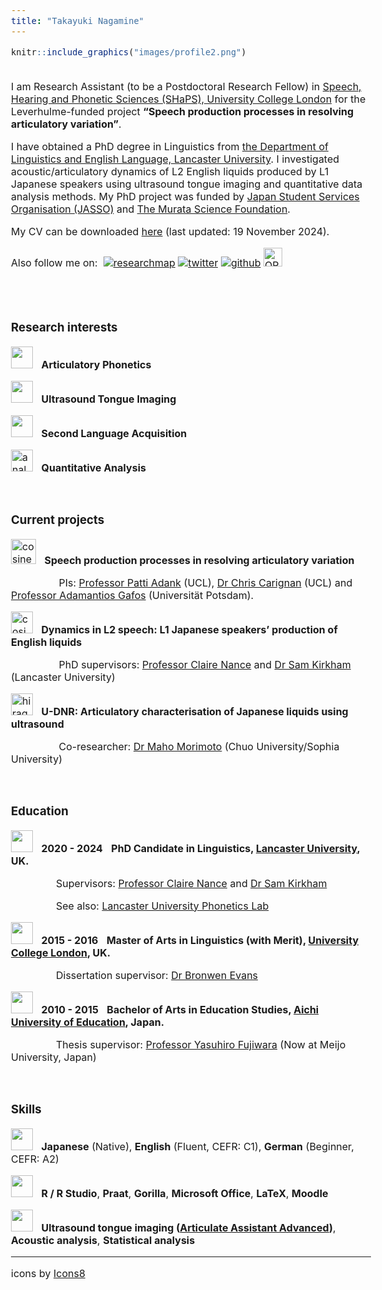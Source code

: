 ```yaml
---
title: "Takayuki Nagamine"
---
```



<style type="text/css">

body, td {
   font-size: 16px;
}
<!-- code.r{ -->
<!--   font-size: 12px; -->
<!-- } -->
<!-- pre { -->
<!--   font-size: 12px -->
<!-- } -->
</style>



```r
knitr::include_graphics("images/profile2.png")
```


<br>
I am Research Assistant (to be a Postdoctoral Research Fellow) in [Speech, Hearing and Phonetic Sciences (SHaPS), University College London](https://www.ucl.ac.uk/pals/research/speech-hearing-and-phonetic-sciences) for the Leverhulme-funded project **"Speech production processes in resolving articulatory variation"**.


<!-- My research interest lies in bilingual/second language (L2) speech production, informed by experimental methods in articulatory/acoustic phonetics and laboratory phonology, and I am currently learning how these articulatory methods could augment psycholinguistic and neurolinguistics research for the project.  -->


I have obtained a PhD degree in Linguistics from [the Department of Linguistics and English Language, Lancaster University ](https://www.lancaster.ac.uk/linguistics/). I investigated acoustic/articulatory dynamics of L2 English liquids produced by L1 Japanese speakers using ultrasound tongue imaging and quantitative data analysis methods. My PhD project was funded by [Japan Student Services Organisation (JASSO)](https://www.jasso.go.jp/ryugaku/scholarship_a/daigakuin/index.html) and [The Murata Science Foundation](https://corporate.murata.com/ja-jp/group/zaidan). 


My CV can be downloaded [here](https://github.com/TakayukiNagamine/takayukinagamine.github.io/raw/main/papers/Takayuki_Nagamine_CV.pdf) (last updated: 19 November 2024).

Also follow me on:&nbsp;&nbsp;<a href='https://researchmap.jp/takayukinagamine' target='_blank'><img title='researchmap' alt='researchmap' src='https://researchmap.jp/outline/img/researchmap130.gif' border="0"/></a> 
<a href='https://twitter.com/tn75146488' target='_blank'><img title='twitter' alt='twitter' src='https://img.icons8.com/fluency/48/null/twitter-squared.png' /></a> 
<a href='https://github.com/TakayukiNagamine' target='_blank'><img title='github' alt='github' src='https://img.icons8.com/ios-filled/40/null/github.png' /></a> 
<a href="https://orcid.org/0000-0002-0936-4738">
<img alt="ORCID logo" src="https://info.orcid.org/wp-content/uploads/2019/11/orcid_16x16.png" width="30" height="30" />
</a>

<!-- <a href='https://www.researchgate.net/profile/Takayuki_Nagamine' target='_blank'><img title='researchgate' alt='researchgate' src='https://img.icons8.com/external-tal-revivo-color-tal-revivo/40/null/external-researchgate-a-social-networking-site-for-scientists-and-researchers-to-share-papers-logo-color-tal-revivo.png' /></a>  -->

<br>
<br>


### Research interests

<img width="35" height="35" src="https://img.icons8.com/external-smashingstocks-detailed-outline-smashing-stocks/40/null/external-phonetics-foreign-language-smashingstocks-detailed-outline-smashing-stocks.png"/> &nbsp; **Articulatory Phonetics**

<img width="35" height="35" src="https://img.icons8.com/external-others-pike-picture/40/null/external-Ultrasound-gynecology-others-pike-picture-2.png"/> &nbsp; **Ultrasound Tongue Imaging**

<img width="35" height="35" src="https://img.icons8.com/ios/40/null/language-skill.png"/> &nbsp; **Second Language Acquisition**

<img width="35" height="35" src="https://img.icons8.com/ios-glyphs/30/analytics.png" alt="analytics"/> &nbsp; **Quantitative Analysis**

<br>

### Current projects

<img width="40" height="40" src="https://img.icons8.com/?size=100&id=uxYsjiIaIErJ&format=png&color=000000" alt="cosine--v1"/> &nbsp; **Speech production processes in resolving articulatory variation**


&nbsp;&nbsp;&nbsp;&nbsp;&nbsp;&nbsp;&nbsp;&nbsp;&nbsp;&nbsp;&nbsp;&nbsp;&nbsp;&nbsp;&nbsp;&nbsp; PIs: [Professor Patti Adank](https://profiles.ucl.ac.uk/19877) (UCL), [Dr Chris Carignan](https://sites.google.com/view/christopher-carignan/home) (UCL) and [Professor Adamantios Gafos](https://www.ling.uni-potsdam.de/~gafos/) (Universität Potsdam). 

<img width="35" height="35" src="https://img.icons8.com/ios/40/cosine--v1.png" alt="cosine--v1"/> &nbsp; **Dynamics in L2 speech: L1 Japanese speakers' production of English liquids**


&nbsp;&nbsp;&nbsp;&nbsp;&nbsp;&nbsp;&nbsp;&nbsp;&nbsp;&nbsp;&nbsp;&nbsp;&nbsp;&nbsp;&nbsp;&nbsp; PhD supervisors: [Professor Claire Nance](https://clairenance.github.io/) and [Dr Sam Kirkham](https://samkirkham.github.io/) (Lancaster University)

<!-- <img width="35" height="35" src="https://img.icons8.com/fluency-systems-filled/48/tudor-rose.png" alt="tudor-rose"/> &nbsp; **[Lancashire Tongues: Ultrasound study of dialects in Lancashire](https://www.research.lancs.ac.uk/portal/en/upmprojects/lancashire-tongues(dcb56b68-d20e-4acd-92b0-0ffa6b23c07c).html)** (2022--present) -->

<!-- &nbsp;&nbsp;&nbsp;&nbsp;&nbsp;&nbsp;&nbsp;&nbsp;&nbsp;&nbsp;&nbsp;&nbsp;&nbsp;&nbsp;&nbsp;&nbsp; Conveners: [Claire Nance](https://clairenance.github.io/), [Sam Kirkham](https://samkirkham.github.io/) and [Danielle Turton](https://danielleturton.rbind.io/) (Lancaster University) -->

<img width="35" height="35" src="https://img.icons8.com/ios/50/hiragana-ra.png" alt="hiragana-ra"/> &nbsp; **U-DNR: Articulatory characterisation of Japanese liquids using ultrasound**

&nbsp;&nbsp;&nbsp;&nbsp;&nbsp;&nbsp;&nbsp;&nbsp;&nbsp;&nbsp;&nbsp;&nbsp;&nbsp;&nbsp;&nbsp;&nbsp; Co-researcher: [Dr Maho Morimoto](https://sites.google.com/view/mamorimo/) (Chuo University/Sophia University)


<br>

### Education
<img width="35" height="35" src="https://img.icons8.com/glyph-neue/40/null/graduation-cap.png"/> &nbsp; **2020 - 2024** &nbsp; **PhD Candidate in Linguistics, [Lancaster University](https://www.lancaster.ac.uk/), UK.**

&nbsp;&nbsp;&nbsp;&nbsp;&nbsp;&nbsp;&nbsp;&nbsp;&nbsp;&nbsp;&nbsp;&nbsp;&nbsp;&nbsp;&nbsp;&nbsp;Supervisors: [Professor Claire Nance](https://clairenance.github.io/) and [Dr Sam Kirkham](https://samkirkham.github.io/)

&nbsp;&nbsp;&nbsp;&nbsp;&nbsp;&nbsp;&nbsp;&nbsp;&nbsp;&nbsp;&nbsp;&nbsp;&nbsp;&nbsp;&nbsp;&nbsp;See also: [Lancaster University Phonetics Lab](https://phoneticslab.github.io/)

<img width="35" height="35" src="https://img.icons8.com/glyph-neue/40/null/graduation-cap.png"/> &nbsp; **2015 - 2016** &nbsp; **Master of Arts in Linguistics (with Merit), [University College London](https://www.ucl.ac.uk/), UK.**

&nbsp;&nbsp;&nbsp;&nbsp;&nbsp;&nbsp;&nbsp;&nbsp;&nbsp;&nbsp;&nbsp;&nbsp;&nbsp;&nbsp;&nbsp;&nbsp;Dissertation supervisor: [Dr Bronwen Evans](https://profiles.ucl.ac.uk/8727-bronwen-evans)

<img width="35" height="35" src="https://img.icons8.com/glyph-neue/40/null/graduation-cap.png"/> &nbsp; **2010 - 2015** &nbsp; **Bachelor of Arts in Education Studies, [Aichi University of Education](https://www.aichi-edu.ac.jp/), Japan.**

&nbsp;&nbsp;&nbsp;&nbsp;&nbsp;&nbsp;&nbsp;&nbsp;&nbsp;&nbsp;&nbsp;&nbsp;&nbsp;&nbsp;&nbsp;&nbsp;Thesis supervisor: [Professor Yasuhiro Fujiwara](https://www.meijo-u.ac.jp/sp/foreign/educator/fujiwara/) (Now at Meijo University, Japan)

<br>

### Skills

<img width="35" height="35" src="https://img.icons8.com/ios-filled/50/language.png"/> &nbsp; **Japanese** (Native), **English** (Fluent, CEFR: C1), **German** (Beginner, CEFR: A2)

<img width="35" height="35" src="https://img.icons8.com/ios-filled/50/monitor--v1.png"/> &nbsp; **R / R Studio**, **Praat**, **Gorilla**, **Microsoft Office**, **LaTeX**, **Moodle**

<img width="35" height="35" src="https://img.icons8.com/ios-filled/50/open-end-wrench.png"/> &nbsp; **Ultrasound tongue imaging ([Articulate Assistant Advanced](http://www.articulateinstruments.com/aaa/))**, **Acoustic analysis**, **Statistical analysis**

----------
icons by <a href="https://icons8.com">Icons8